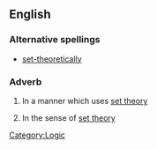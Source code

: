 ==English==

===Alternative spellings===
* [[set-theoretically]]

===Adverb===
{{en-adv|pos=[[set]] [[theoretically]]}}

# {{math}} In a manner which uses [[set theory]]
# {{math}} In the sense of [[set theory]]

[[Category:Logic]]